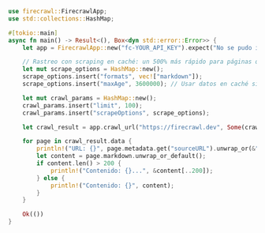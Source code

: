 ```rust Rust
use firecrawl::FirecrawlApp;
use std::collections::HashMap;

#[tokio::main]
async fn main() -> Result<(), Box<dyn std::error::Error>> {
    let app = FirecrawlApp::new("fc-YOUR_API_KEY").expect("No se pudo inicializar FirecrawlApp");

    // Rastreo con scraping en caché: un 500% más rápido para páginas que hemos visitado recientemente
    let mut scrape_options = HashMap::new();
    scrape_options.insert("formats", vec!["markdown"]);
    scrape_options.insert("maxAge", 3600000); // Usar datos en caché si tienen menos de 1 hora

    let mut crawl_params = HashMap::new();
    crawl_params.insert("limit", 100);
    crawl_params.insert("scrapeOptions", scrape_options);

    let crawl_result = app.crawl_url("https://firecrawl.dev", Some(crawl_params)).await?;

    for page in crawl_result.data {
        println!("URL: {}", page.metadata.get("sourceURL").unwrap_or(&"Desconocida".to_string()));
        let content = page.markdown.unwrap_or_default();
        if content.len() > 200 {
            println!("Contenido: {}...", &content[..200]);
        } else {
            println!("Contenido: {}", content);
        }
    }

    Ok(())
}
```
